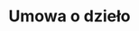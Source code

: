 ---
slug: umowa-o-dzielo
title: Umowa o dzieło
categories: [praca]
priceId: price_1NlA2eDqWXJnMCTYIjigznj1
draft: true
---